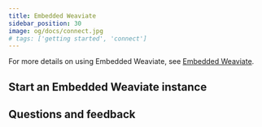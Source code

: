 ```yaml
---
title: Embedded Weaviate
sidebar_position: 30
image: og/docs/connect.jpg
# tags: ['getting started', 'connect']
---
```




<EMBDIntro />

For more details on using Embedded Weaviate, see [Embedded Weaviate](/deploy/installation-guides/embedded).

## Start an Embedded Weaviate instance

<Tabs groupId="languages">
<TabItem value="py4" label="Python">
   <FilteredTextBlock
     text={PyCodeV4}
     startMarker="# START Embedded"
     endMarker="# END Embedded"
     language="py"
   />
</TabItem>
</Tabs>

## Questions and feedback


<DocsFeedback/>
